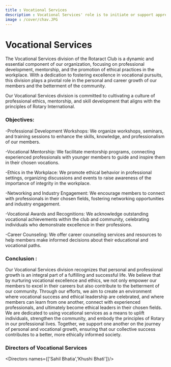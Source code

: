 ```yaml
---
title : Vocational Services
description : Vocational Services' role is to initiate or support apprenticeship programs that help unskilled or disabled workers acquire marketable skills, including interviewing skills. Address problems of illiteracy, drug abuse, and alcohol abuse in the workplace and encourage the practice and promotion of an equal community.
image : /cover/chav.JPG
---
```


# Vocational Services

The Vocational Services division of the Rotaract Club is a dynamic and essential component of our organization, focusing on professional development, mentorship, and the promotion of ethical practices in the workplace. With a dedication to fostering excellence in vocational pursuits, this division plays a pivotal role in the personal and career growth of our members and the betterment of the community.

Our Vocational Services division is committed to cultivating a culture of professional ethics, mentorship, and skill development that aligns with the principles of Rotary International.


### Objectives:

-Professional Development Workshops: We organize workshops, seminars, and training sessions to enhance the skills, knowledge, and professionalism of our members.

-Vocational Mentorship: We facilitate mentorship programs, connecting experienced professionals with younger members to guide and inspire them in their chosen vocations.

-Ethics in the Workplace: We promote ethical behavior in professional settings, organizing discussions and events to raise awareness of the importance of integrity in the workplace.

-Networking and Industry Engagement: We encourage members to connect with professionals in their chosen fields, fostering networking opportunities and industry engagement.

-Vocational Awards and Recognitions: We acknowledge outstanding vocational achievements within the club and community, celebrating individuals who demonstrate excellence in their professions.

-Career Counseling: We offer career counseling services and resources to help members make informed decisions about their educational and vocational paths.

### Conclusion :
Our Vocational Services division recognizes that personal and professional growth is an integral part of a fulfilling and successful life. We believe that by nurturing vocational excellence and ethics, we not only empower our members to excel in their careers but also contribute to the betterment of our community. Through our efforts, we aim to create an environment where vocational success and ethical leadership are celebrated, and where members can learn from one another, connect with experienced professionals, and ultimately become ethical leaders in their chosen fields. We are dedicated to using vocational services as a means to uplift individuals, strengthen the community, and embody the principles of Rotary in our professional lives. Together, we support one another on the journey of personal and vocational growth, ensuring that our collective success contributes to a better, more ethically informed society.

### Directors of Vocational Services
<Directors names={['Sahil Bhatia','Khushi Bhati']}/>